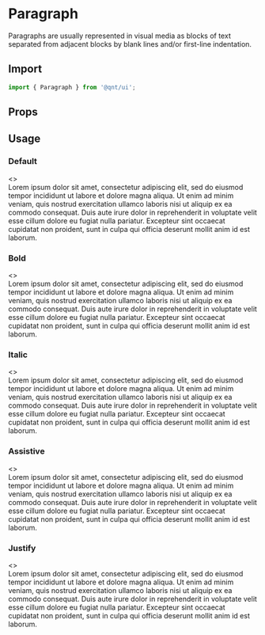 
<Meta title="Components/Paragraph" />

<Story name="Import" />

# Paragraph

Paragraphs are usually represented in visual media as blocks of text separated from adjacent blocks by blank lines and/or first-line indentation.

## Import

```jsx
import { Paragraph } from '@qnt/ui';
```

<Story name="Props" />

## Props

<Props of={Paragraph} />

<Story name="Usage" />

## Usage

### Default

<Preview withToolbar>
  <Story name="1. Default">
    <>
      <section>
        <Paragraph>Lorem ipsum dolor sit amet, consectetur adipiscing elit, sed do eiusmod tempor incididunt ut labore et dolore magna aliqua. Ut enim ad minim veniam, quis nostrud exercitation ullamco laboris nisi ut aliquip ex ea commodo consequat. Duis aute irure dolor in reprehenderit in voluptate velit esse cillum dolore eu fugiat nulla pariatur. Excepteur sint occaecat cupidatat non proident, sunt in culpa qui officia deserunt mollit anim id est laborum.</Paragraph>
      </section>
    </>
  </Story>
</Preview>

### Bold

<Preview withToolbar>
  <Story name="2. Bold">
    <>
      <section>
        <Paragraph isBold>Lorem ipsum dolor sit amet, consectetur adipiscing elit, sed do eiusmod tempor incididunt ut labore et dolore magna aliqua. Ut enim ad minim veniam, quis nostrud exercitation ullamco laboris nisi ut aliquip ex ea commodo consequat. Duis aute irure dolor in reprehenderit in voluptate velit esse cillum dolore eu fugiat nulla pariatur. Excepteur sint occaecat cupidatat non proident, sunt in culpa qui officia deserunt mollit anim id est laborum.</Paragraph>
      </section>
    </>
  </Story>
</Preview>

### Italic

<Preview withToolbar>
  <Story name="3. Italic">
    <>
      <section>
        <Paragraph isItalic>Lorem ipsum dolor sit amet, consectetur adipiscing elit, sed do eiusmod tempor incididunt ut labore et dolore magna aliqua. Ut enim ad minim veniam, quis nostrud exercitation ullamco laboris nisi ut aliquip ex ea commodo consequat. Duis aute irure dolor in reprehenderit in voluptate velit esse cillum dolore eu fugiat nulla pariatur. Excepteur sint occaecat cupidatat non proident, sunt in culpa qui officia deserunt mollit anim id est laborum.</Paragraph>
      </section>
    </>
  </Story>
</Preview>

### Assistive

<Preview withToolbar>
  <Story name="4. Assistive">
    <>
      <section>
        <Paragraph isAssistive>Lorem ipsum dolor sit amet, consectetur adipiscing elit, sed do eiusmod tempor incididunt ut labore et dolore magna aliqua. Ut enim ad minim veniam, quis nostrud exercitation ullamco laboris nisi ut aliquip ex ea commodo consequat. Duis aute irure dolor in reprehenderit in voluptate velit esse cillum dolore eu fugiat nulla pariatur. Excepteur sint occaecat cupidatat non proident, sunt in culpa qui officia deserunt mollit anim id est laborum.</Paragraph>
      </section>
    </>
  </Story>
</Preview>

### Justify

<Preview withToolbar>
  <Story name="5. Justify">
    <>
      <section>
        <Paragraph isJustify>Lorem ipsum dolor sit amet, consectetur adipiscing elit, sed do eiusmod tempor incididunt ut labore et dolore magna aliqua. Ut enim ad minim veniam, quis nostrud exercitation ullamco laboris nisi ut aliquip ex ea commodo consequat. Duis aute irure dolor in reprehenderit in voluptate velit esse cillum dolore eu fugiat nulla pariatur. Excepteur sint occaecat cupidatat non proident, sunt in culpa qui officia deserunt mollit anim id est laborum.</Paragraph>
      </section>
    </>
  </Story>
</Preview>
